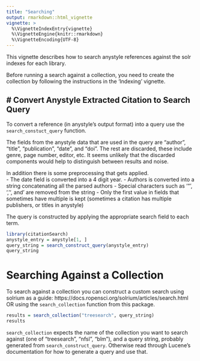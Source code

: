 ```yaml
---
title: "Searching"
output: rmarkdown::html_vignette
vignette: >
  %\VignetteIndexEntry{vignette}
  %\VignetteEngine{knitr::rmarkdown}
  %\VignetteEncoding{UTF-8}
---
```


This vignette describes how to search anystyle references against the
solr indexes for each library.

Before running a search against a collection, you need to create the collection 
by following the instructions in the 'Indexing' vignette.


# Convert Anystyle Extracted Citation to Search Query
-----------
To convert a reference (in anystyle's output format) into a query use
the `search_constuct_query` function.

The fields from the anystyle data that are used in the query are "author",
"title", "publication", "date", and "doi". The rest are discarded, these include
genre, page number, editor, etc. It seems unlikely that the discarded components
would help to distinguish between results and noise.

In addition there is some preprocessing that gets applied.   
- The date field is converted into a 4 digit year. 
- Authors is converted into a string concatenating all the parsed authors
- Special characters such as '"', '\r', '\n', and '\t' are removed from the string
- Only the first value in fields that sometimes have multiple is kept (sometimes
  a citation has multiple publishers, or titles in anystyle)

The query is constructed by applying the appropriate search field to each 
term.

```r
library(citationSearch)
anystyle_entry = anystyle[1, ]
query_string = search_construct_query(anystyle_entry)
query_string
```

# Searching Against a Collection

To search against a collection you can construct a custom search using solrium 
as a guide: https://docs.ropensci.org/solrium/articles/search.html 
OR using the `search_collection` function from this package.

```r
results = search_collection("treesearch", query_string)
results
```

`search_collection` expects the name of the collection you want
to search against (one of "treesearch", "nfsl", "blm"), and a query string,
probably generated from `search_construct_query`. Otherwise read through
Lucene's documentation for how to generate a query and use that.

